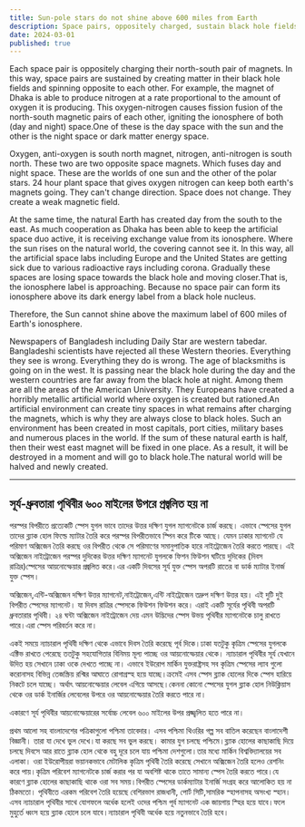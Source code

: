 ```yaml
---
title: Sun-pole stars do not shine above 600 miles from Earth
description: Space pairs, oppositely charged, sustain black hole fields and day-night cycles. Dhaka’s magnetic field generates oxygen and nitrogen, while artificial spaces suffer from radiation, losing ionospheres and nearing black holes.
date: 2024-03-01
published: true
---
```


Each space pair is oppositely charging their north-south pair of magnets. In this way, space pairs are sustained by creating matter in their black hole fields and spinning opposite to each other. For example, the magnet of Dhaka is able to produce nitrogen at a rate proportional to the amount of oxygen it is producing. This oxygen-nitrogen causes fission fusion of the north-south magnetic pairs of each other, igniting the ionosphere of both (day and night) space.One of these is the day space with the sun and the other is the night space or dark matter energy space.

Oxygen, anti-oxygen is south north magnet, nitrogen, anti-nitrogen is south north. These two are two opposite space magnets. Which fuses day and night space. These are the worlds of one sun and the other of the polar stars. 24 hour plant space that gives oxygen nitrogen can keep both earth's magnets going. They can't change direction. Space does not change. They create a weak magnetic field.

At the same time, the natural Earth has created day from the south to the east. As much cooperation as Dhaka has been able to keep the artificial space duo active, it is receiving exchange value from its ionosphere. Where the sun rises on the natural world, the covering cannot see it. In this way, all the artificial space labs including Europe and the United States are getting sick due to various radioactive rays including corona. Gradually these spaces are losing space towards the black hole and moving closer.That is, the ionosphere label is approaching. Because no space pair can form its ionosphere above its dark energy label from a black hole nucleus.

Therefore, the Sun cannot shine above the maximum label of 600 miles of Earth's ionosphere.

Newspapers of Bangladesh including Daily Star are western tabedar. Bangladeshi scientists have rejected all these Western theories. Everything they see is wrong. Everything they do is wrong. The age of blacksmiths is going on in the west. It is passing near the black hole during the day and the western countries are far away from the black hole at night. Among them are all the areas of the American University. They Europeans have created a horribly metallic artificial world where oxygen is created but rationed.An artificial environment can create tiny spaces in what remains after charging the magnets, which is why they are always close to black holes. Such an environment has been created in most capitals, port cities, military bases and numerous places in the world. If the sum of these natural earth is half, then their west east magnet will be fixed in one place. As a result, it will be destroyed in a moment and will go to black hole.The natural world will be halved and newly created.

---

## সূর্য-ধ্রুবতারা পৃথিবীর ৬০০ মাইলের উপরে প্রজ্বলিত হয় না

পরস্পর বিপরীতে প্রত‍্যেকটি স্পেস যুগল ভাবে তাদের উত্তর দক্ষিণ যুগল ম‍্যাগনেটকে চার্জ করছে। এভাবে স্পেসের যুগল তাদের ব্ল‍্যাক হোল ফিল্ডে ম‍্যাটার তৈরি করে পরস্পর বিপরীতভাবে স্পিন করে টিকে আছে। যেমন ঢাকার ম‍্যাগনেট যে পরিমাণ অক্সিজেন তৈরি করছে ওর বিপরীত থেকে সে পরিমাণের সমানুপাতিক হারে নাইট্রোজেন তৈরি করতে পারছে। এই অক্সিজেন নাইট্রোজেন পরস্পর দুদিকের উত্তর দক্ষিণ ম‍্যাগনেট যুগলকে ফিশন ফিউশন ঘটিয়ে দুদিকের (দিবস রাত্রির)স্পেসের আয়নোস্ফেয়ার প্রজ্বলিত করে।এর একটি দিবসের সূর্য যুক্ত স্পেস অপরটি রাতের বা ডার্ক ম‍্যাটার ইনার্জ যুক্ত স্পেস।

অক্সিজেন,এন্টি-অক্সিজেন দক্ষিণ উত্তর ম‍্যাগনেট,নাইট্রোজেন,এন্টি নাইট্রোজেন তদ্রুপ দক্ষিণ উত্তর হয়। এই দুটি দুই বিপরীত স্পেসের ম‍‍্যাগনেট। যা দিবস রাত্রির স্পেসকে ফিউশন ফিউশন করে। এরাই একটি সূর্যের পৃথিবী   অপরটি ধ্রুবতারার পৃথিবী। ২৪ ঘন্টা অক্সিজেন নাইট্রোজেন দেয় এমন উদ্ভিদের স্পেস উভয় পৃথিবীর ম‍্যাগনেটকে চালু রাখতে পারে।এরা স্পেস পরিবর্তন করে না।

একই সময়ে ন‍্যাচারাল পৃথিবী দক্ষিণ থেকে এভাবে দিবস তৈরি করেছে পূর্ব দিকে।ঢাকা যতটুকু কৃত্রিম স্পেসের যুগলকে এক্টিভ রাখতে পেরেছে ততটুকু সহযোগিতার বিনিময় মূল‍্য পাচ্ছে ওর আয়নোস্ফেয়ার থেকে। ন‍্যাচারাল পৃথিবীর সূর্য যেখানে উদিত হয় সেখানে ঢাকা ওকে দেখতে পাচ্ছে না। এভাবে ইউরোপ মার্কিন যুক্তরাষ্ট্রসহ সব কৃত্রিম স্পেসের ল‍্যাব গুলো করোনাসহ বিভিন্ন তেজস্ক্রিয় রশ্মির আঘাতে রোগাগ্রস্হ হয়ে যাচ্ছে।ক্রমেই এসব স্পেস ব্ল‍্যাক হোলের দিকে স্পেস হারিয়ে নিকটে চলে যাচ্ছে।
অর্থাৎ আয়নোস্ফেয়ার লেবেল এগিয়ে আসছে।কেননা কোনো স্পেসের যুগল ব্ল‍্যাক হোল নিউক্লিয়াস থেকে ওর ডার্ক ইনার্জির লেবেলের উপরে ওর আয়নোস্ফেয়ার তৈরি করতে পারে না।

একারণে সূর্য পৃথিবীর আয়নোস্ফেয়ারের সর্বোচ্চ লেবেল ৬০০ মাইলের উপর প্রজ্জ্বলিত হতে পারে না।

প্রথম আলো সহ বাংলাদেশের পত্রিকাগুলো পশ্চিমা তাবেদার। এসব পশ্চিমা থিওরির গল্প সব বাতিল করেছেন বাংলাদেশী বিজ্ঞানী। তারা যা দেখে ভুল দেখে।যা করছে সব ভুল করছে। কামার যুগ চলছে পশ্চিমে।ব্ল‍্যাক হোলের কাছাকাছি দিয়ে চলছে দিবসে আর রাতে ব্ল‍্যাক হোল থেকে বহু দূরে চলে যায় পশ্চিমা দেশগুলো।তার মধ‍্যে মার্কিন বিশ্ববিদ্যালয়ের সব এলাকা। ওরা ইউরোপীয়রা ভয়ানকভাবে মেটালিক কৃত্রিম পৃথিবী তৈরি করেছে সেখানে অক্সিজেন তৈরি হলেও রেশনিং করে পায়।কৃত্রিম পরিবেশ ম‍্যাগনেটকে চার্জ করার পর যা অবশিষ্ট থাকে তাতে সামান‍্য স্পেস তৈরি করতে পারে।যে কারণে ব্ল‍্যাক হোলের কাছাকাছি থাকে ওরা সব সময়।বিপরীত স্পেসের ডার্কম‍্যাটার ইনার্জি সংগ্রহ করে আলোকিত হয় না ঠিকমতো। পৃথিবীতে এরকম পরিবেশ তৈরি হয়েছে বেশিরভাগ রাজধানী, পোর্ট সিটি,সামরিক স্হাপনাসহ অসংখ্য স্হান। এসব ন‍্যাচারাল পৃথিবীর সাথে যোগফলে  অর্ধেক হলেই ওদের পশ্চিম পূর্ব ম‍্যাগনেট এক জায়গায় স্হির হয়ে যাবে।ফলে মুহুর্তে ধ্বংস হয়ে ব্ল‍্যাক হোলে চলে যাবে।ন‍্যাচারাল পৃথিবী অর্ধেক হয়ে নতুনভাবে তৈরি হবে।
